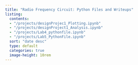 ```yaml
---
title: "Radio Frequency Circuit: Python Files and Writeups"
listing:
  contents:
  - "/projects/designProjec1_Plotting.ipynb"
  - "/projects/designProject1_Analysis.ipynb"
  - "/projects/Lab4_pythonfile.ipynb"
  - "/projects/Lab5_PythonFile.ipynb"
  sort: "date desc"
  type: default
  categories: true
  image-height: 10rem
---
```

